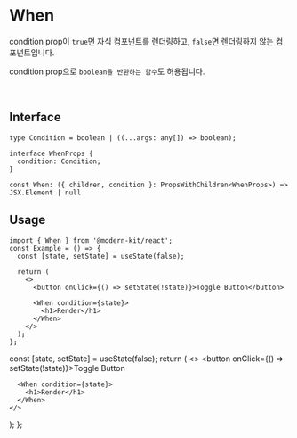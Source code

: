 
# When

condition prop이 `true`면 자식 컴포넌트를 렌더링하고, `false`면 렌더링하지 않는 컴포넌트입니다.

condition prop으로 `boolean을 반환하는 함수`도 허용됩니다.

<br />

## Interface
```tsx
type Condition = boolean | ((...args: any[]) => boolean);

interface WhenProps {
  condition: Condition;
}

const When: ({ children, condition }: PropsWithChildren<WhenProps>) => JSX.Element | null
```

## Usage

```tsx
import { When } from '@modern-kit/react';
const Example = () => {
  const [state, setState] = useState(false);

  return (
    <>
      <button onClick={() => setState(!state)}>Toggle Button</button>

      <When condition={state}>
        <h1>Render</h1>
      </When>
    </>
  );
};
```
  const [state, setState] = useState(false);
  return (
    <>
      <button onClick={() => setState(!state)}>Toggle Button</button>

      <When condition={state}>
        <h1>Render</h1>
      </When>
    </>
  );
};

<Example />